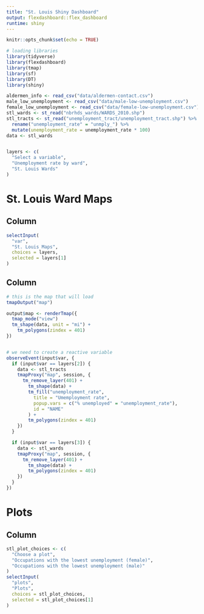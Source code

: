 ```yaml
---
title: "St. Louis Shiny Dashboard"
output: flexdashboard::flex_dashboard
runtime: shiny
---
```


```r
knitr::opts_chunk$set(echo = TRUE)

# loading libraries
library(tidyverse)
library(flexdashboard)
library(tmap)
library(sf)
library(DT)
library(shiny)
```


```r
aldermen_info <- read_csv("data/aldermen-contact.csv")
male_low_unemployment <- read_csv("data/male-low-unemployment.csv")
female_low_unemployment <- read_csv("data/female-low-unemployment.csv")
stl_wards <- st_read("nbrhds_wards/WARDS_2010.shp")
stl_tracts <- st_read("unemployment_tract/unemployment_tract.shp") %>%
  rename("unemployment_rate" = "unmply_") %>%
  mutate(unemployment_rate = unemployment_rate * 100)
data <- stl_wards


layers <- c(
  "Select a variable",
  "Unemployment rate by ward",
  "St. Louis Wards"
)
```


St. Louis Ward Maps
===================================

Column{.sidebar}
-----------------------------------
```r
selectInput(
  "var",
  "St. Louis Maps",
  choices = layers,
  selected = layers[1]
)
```

Column
-----------------------------------
```r
# this is the map that will load
tmapOutput("map")

output$map <- renderTmap({
  tmap_mode("view")
  tm_shape(data, unit = "mi") +
    tm_polygons(zindex = 401)
})


# we need to create a reactive variable
observeEvent(input$var, {
  if (input$var == layers[2]) {
    data <- stl_tracts
    tmapProxy("map", session, {
      tm_remove_layer(401) +
        tm_shape(data) +
        tm_fill("unemployment_rate",
          title = "Umemployment rate",
          popup.vars = c("% unemployed" = "unemployment_rate"),
          id = "NAME"
        ) +
        tm_polygons(zindex = 401)
    })
  }

  if (input$var == layers[3]) {
    data <- stl_wards
    tmapProxy("map", session, {
      tm_remove_layer(401) +
        tm_shape(data) +
        tm_polygons(zindex = 401)
    })
  }
})
```

Plots
===================================

Column {.sidebar}
-----------------------------------
```r

stl_plot_choices <- c(
  "Choose a plot",
  "Occupations with the lowest unemployment (female)",
  "Occupations with the lowest unemployment (male)"
)
selectInput(
  "plots",
  "Plots",
  choices = stl_plot_choices,
  selected = stl_plot_choices[1]
)
```
